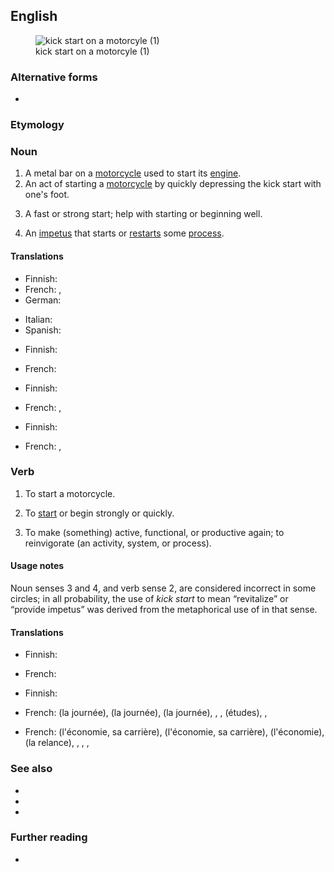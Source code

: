 {{also|kickstart|kick-start}}
==English==
[[File:Kick-start.jpg|thumb|kick start on a motorcyle (1)]]

===Alternative forms===
* {{l|en|kick-start}}

===Etymology===
{{compound|en|kick|start}}

===Noun===
{{en-noun|kick starts}}

# A metal bar on a [[motorcycle]] used to start its [[engine]].
# An act of starting a [[motorcycle]] by quickly depressing the kick start with one's foot.
#: {{ux|en|The motorcycle requires a '''kick start'''.}}
# A fast or strong start; help with starting or beginning well.
#: {{ux|en|As a '''kick start''' for the group, let's write up some ideas.}}
# An [[impetus]] that starts or [[restart]]s some [[process]].

====Translations====
{{trans-top|metal bar on motorcycle|1}}
* Finnish: {{t|fi|käynnistyspoljin}}
* French: {{t|fr|démarreur au pied|m}}, {{t|fr|pédale de mise en marche|m}}
* German: {{t|de|Kickstarter|m}}
{{trans-mid}}
* Italian: {{t|it|impianto di avviamento|m}}
* Spanish: {{t|es|pedal de arranque|m}}
{{trans-bottom}}

{{trans-top|act of starting a motorcycle|2}}
* Finnish: {{t|fi|käynnistyspotku}}
{{trans-mid}}
* French: {{t|fr|démarrage au kick|m}}
{{trans-bottom}}

{{trans-top|fast or strong start|3}}
* Finnish: {{t|fi|käynnistyspotku}}
{{trans-mid}}
* French: {{t|fr|début en beauté|m}}, {{t|fr|démarrage du bon pied|m}}
{{trans-bottom}}

{{trans-top|impetus that starts a process|4}}
* Finnish: {{t+|fi|käynnistys}}
{{trans-mid}}
* French: {{t+|fr|coup de fouet}}, {{t+|fr|relance}}
{{trans-bottom}}

===Verb===
{{en-verb}}

# {{lb|en|transitive}} To start a motorcycle.
#: {{ux|en|He '''kick started''' the motorcycle and took off.}}
# {{lb|en|transitive}} To [[start]] or begin strongly or quickly.
#: {{ux|en|To '''kick start''' your learning, let's summarize the basics.}}
#: {{ux|en|'''Kick start''' your day with a hearty breakfast.}}
# {{lb|en|transitive}} To make (something) active, functional, or productive again; to reinvigorate (an activity, system, or process).
#: {{ux|en|To '''kick start''' the economy with a large construction project.}}

====Usage notes====
Noun senses 3 and 4, and verb sense 2, are considered incorrect in some circles; in all probability, the use of ''kick start'' to mean “revitalize” or “provide impetus” was derived from the metaphorical use of {{m|en|jump start}} in that sense.

====Translations====
{{trans-top|to start a motorcycle}}
* Finnish: {{t|fi|[[polkaista]] [[käyntiin]]}}
{{trans-mid}}
* French: {{t|fr|démarrer au kick}}
{{trans-bottom}}

{{trans-top|to start or begin strongly}}
* Finnish: {{t|fi|[[polkaista]] [[käyntiin]]}}
{{trans-mid}}
* French: {{t|fr|démarrer en beauté}} (la journée), {{t|fr|démarrer du bon pied}} (la journée), {{t|fr|bien commencer}} (la journée), {{t|fr|commencer en beauté}}, {{t+|fr|lancer}}, {{t|fr|stimuler la conduite de}} (études), {{t+|fr|déclencher}}, {{t+|fr|entamer}}
{{trans-bottom}}

{{trans-top|to make (something) active, functional, or productive again; to reinvigorate (an activity, system, or process).}}
* French: {{t+|fr|relancer}} (l'économie, sa carrière), {{t|fr|donner un coup de fouet à}} (l'économie, sa carrière), {{t|fr|faire redémarrer}} (l'économie), {{t|fr|donner un coup de pouce à}} (la relance), {{t|fr|donner un coup d'accélérateur à}}, {{t+|fr|stimuler}}, {{t|fr|insuffler un dynamisme nouveau à}}, {{t|fr|donner une forte impulsion à}}
{{trans-mid}}
{{trans-bottom}}

===See also===
* {{l|en|head start}}
* {{l|en|jump start}}
* {{l|en|kick off}}

===Further reading===
* {{pedia}}